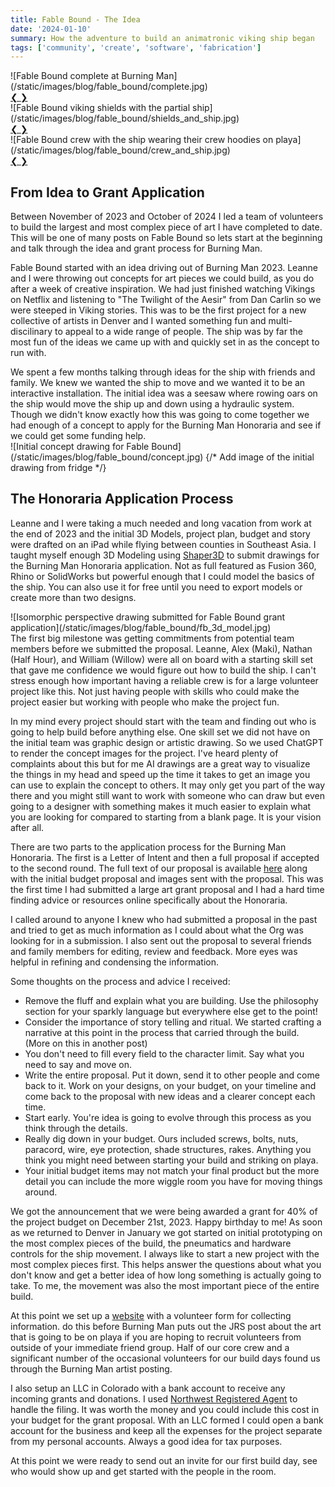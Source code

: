```yaml
---
title: Fable Bound - The Idea
date: '2024-01-10'
summary: How the adventure to build an animatronic viking ship began
tags: ['community', 'create', 'software', 'fabrication']
---
```


<div class="carousel">
  <div id="slide1" class="carousel-item relative w-full">
    ![Fable Bound complete at Burning Man](/static/images/blog/fable_bound/complete.jpg)
    <div class="absolute left-5 right-5 top-1/2 flex -translate-y-1/2 transform justify-between">
      <a href="#slide3" class="btn-circle btn">
        ❮
      </a>
      <a href="#slide2" class="btn-circle btn">
        ❯
      </a>
    </div>
  </div>
  <div id="slide2" class="carousel-item relative w-full">
    ![Fable Bound viking shields with the partial
    ship](/static/images/blog/fable_bound/shields_and_ship.jpg)
    <div class="absolute left-5 right-5 top-1/2 flex -translate-y-1/2 transform justify-between">
      <a href="#slide1" class="btn-circle btn">
        ❮
      </a>
      <a href="#slide3" class="btn-circle btn">
        ❯
      </a>
    </div>
  </div>
  <div id="slide3" class="carousel-item relative w-full">
    ![Fable Bound crew with the ship wearing their crew hoodies on
    playa](/static/images/blog/fable_bound/crew_and_ship.jpg)
    <div class="absolute left-5 right-5 top-1/2 flex -translate-y-1/2 transform justify-between">
      <a href="#slide2" class="btn-circle btn">
        ❮
      </a>
      <a href="#slide1" class="btn-circle btn">
        ❯
      </a>
    </div>
  </div>
</div>

## From Idea to Grant Application

Between November of 2023 and October of 2024 I led a team of volunteers to build the largest and most complex piece of art I have completed to date. This will be one of many posts on Fable Bound so lets start at the beginning and talk through the idea and grant process for Burning Man.

Fable Bound started with an idea driving out of Burning Man 2023. Leanne and I were throwing out concepts for art pieces we could build, as you do after a week of creative inspiration. We had just finished watching Vikings on Netflix and listening to "The Twilight of the Aesir" from Dan Carlin so we were steeped in Viking stories. This was to be the first project for a new collective of artists in Denver and I wanted something fun and multi-discilinary to appeal to a wide range of people. The ship was by far the most fun of the ideas we came up with and quickly set in as the concept to run with.

<div class="flex flex-row">
  <div class="basis-1/2 pr-2">
    We spent a few months talking through ideas for the ship with friends and family. We knew we
    wanted the ship to move and we wanted it to be an interactive installation. The initial idea was
    a seesaw where rowing oars on the ship would move the ship up and down using a hydraulic system.
    Though we didn't know exactly how this was going to come together we had enough of a concept to
    apply for the Burning Man Honoraria and see if we could get some funding help.
  </div>
  <div class="basis-1/2">
    ![Initial concept drawing for Fable Bound](/static/images/blog/fable_bound/concept.jpg)
    {/* Add image of the initial drawing from fridge */}
  </div>
</div>

## The Honoraria Application Process

Leanne and I were taking a much needed and long vacation from work at the end of 2023 and the initial
3D Models, project plan, budget and story were drafted on an iPad while flying between counties in Southeast
Asia. I taught myself enough 3D Modeling using [Shaper3D](https://www.shapr3d.com/) to submit drawings for the Burning Man Honoraria application. Not as full featured
as Fusion 360, Rhino or SolidWorks but powerful enough that I could model the basics of the ship. You can also use it for free until you need to export models or create more than two designs.

<div class="flex flex-row">
  <div class="basis-1/2 pr-2">
    ![Isomorphic perspective drawing submitted for Fable Bound grant
    application](/static/images/blog/fable_bound/fb_3d_model.jpg)
  </div>
  <div class="basis-1/2 pl-2">
    The first big milestone was getting commitments from potential team members before we submitted
    the proposal. Leanne, Alex (Maki), Nathan (Half Hour), and William (Willow) were all on board
    with a starting skill set that gave me confidence we would figure out how to build the ship. I
    can't stress enough how important having a reliable crew is for a large volunteer project like
    this. Not just having people with skills who could make the project easier but working with
    people who make the project fun.
  </div>
</div>

In my mind every project should start with the team and finding out who is going to help build before anything else. One skill set we did not have on the initial team was graphic design or artistic drawing. So we used ChatGPT to render the concept images for the project. I've heard plenty of complaints about this but for me AI drawings are a great way to visualize the things in my head and speed up the time it takes to get an image you can use to explain the concept to others. It may only get you part of the way there and you might still want to work with someone who can draw but even going to a designer with something makes it much easier to explain what you are looking for compared to starting from a blank page. It is your vision after all.

There are two parts to the application process for the Burning Man Honoraria. The first is a Letter of Intent and then a full proposal if accepted to the second round. The full text of our proposal is available [here](https://drive.google.com/drive/u/0/folders/1NHEvRrvbSDs2GUfbdgqs4cF31ApGQRgw) along with the initial budget proposal and images sent with the proposal. This was the first time I had submitted a large art grant proposal and I had a hard time finding advice or resources online specifically about the Honoraria.

I called around to anyone I knew who had submitted a proposal in the past and tried to get as much information as I could about what the Org was looking for in a submission. I also sent out the proposal to several friends and family members for editing, review and feedback. More eyes was helpful in refining and condensing the information.

Some thoughts on the process and advice I received:

- Remove the fluff and explain what you are building. Use the philosophy section for your sparkly language but everywhere else get to the point!
- Consider the importance of story telling and ritual. We started crafting a narrative at this point in the process that carried through the build. (More on this in another post)
- You don't need to fill every field to the character limit. Say what you need to say and move on.
- Write the entire proposal. Put it down, send it to other people and come back to it. Work on your designs, on your budget, on your timeline and come back to the proposal with new ideas and a clearer concept each time.
- Start early. You're idea is going to evolve through this process as you think through the details.
- Really dig down in your budget. Ours included screws, bolts, nuts, paracord, wire, eye protection, shade structures, rakes. Anything you think you might need between starting your build and striking on playa.
- Your initial budget items may not match your final product but the more detail you can include the more wiggle room you have for moving things around.

We got the announcement that we were being awarded a grant for 40% of the project budget on December 21st, 2023. Happy birthday to me! As soon as we returned to Denver in January we got started on initial prototyping on the most complex pieces of the build, the pneumatics and hardware controls for the ship movement. I always like to start a new project with the most complex pieces first. This helps answer the questions about what you don't know and get a better idea of how long something is actually going to take. To me, the movement was also the most important piece of the entire build.

At this point we set up a [website](https://buildtostrike.org/) with a volunteer form for collecting information. do this before Burning Man puts out the JRS post about the art that is going to be on playa if you are hoping to recruit volunteers from outside of your immediate friend group. Half of our core crew and a significant number of the occasional volunteers for our build days found us through the Burning Man artist posting.

I also setup an LLC in Colorado with a bank account to receive any incoming grants and donations. I used [Northwest Registered Agent](https://www.northwestregisteredagent.com/) to handle the filing. It was worth the money and you could include this cost in your budget for the grant proposal. With an LLC formed I could open a bank account for the business and keep all the expenses for the project separate from my personal accounts. Always a good idea for tax purposes.

At this point we were ready to send out an invite for our first build day, see who would show up and get started with the people in the room.
